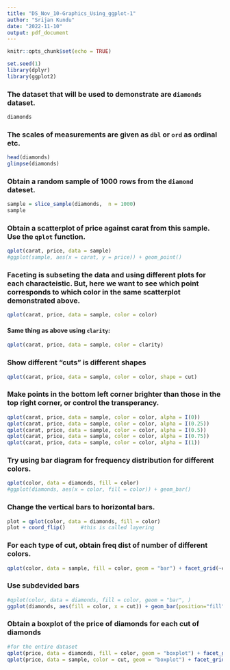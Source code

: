 ```yaml
---
title: "DS_Nov_10-Graphics_Using_ggplot-1"
author: "Srijan Kundu"
date: "2022-11-10"
output: pdf_document
---
```


```r
knitr::opts_chunk$set(echo = TRUE)
```
```r
set.seed(1)
library(dplyr)
library(ggplot2)
```

### The dataset that will be used to demonstrate are `diamonds` dataset.

```r
diamonds
```
### The scales of measurements are given as `dbl` or `ord` as ordinal etc.

```r
head(diamonds)
glimpse(diamonds)
```
### Obtain a random sample of 1000 rows from the `diamond` dateset.
```r
sample = slice_sample(diamonds,  n = 1000)
sample
```
### Obtain a scatterplot of price against carat from this sample. Use the `qplot` function.
```r
qplot(carat, price, data = sample)
#ggplot(sample, aes(x = carat, y = price)) + geom_point()
```
### Faceting is subseting the data and using different plots for each characteistic. But, here we want to see which point corresponds to which color in the same scatterplot demonstrated above.
```r
qplot(carat, price, data = sample, color = color)
```
#### Same thing as above using `clarity`:
```r
qplot(carat, price, data = sample, color = clarity)
```
### Show different "cuts" is different shapes
```r
qplot(carat, price, data = sample, color = color, shape = cut)
```
### Make points in the bottom left corner brighter than those in the top right corner, or control the transperancy.
```r
qplot(carat, price, data = sample, color = color, alpha = I(0))
qplot(carat, price, data = sample, color = color, alpha = I(0.25))
qplot(carat, price, data = sample, color = color, alpha = I(0.5))
qplot(carat, price, data = sample, color = color, alpha = I(0.75))
qplot(carat, price, data = sample, color = color, alpha = I(1))
```

### Try using bar diagram for frequency distribution for different colors.
```r
qplot(color, data = diamonds, fill = color)
#ggplot(diamonds, aes(x = color, fill = color)) + geom_bar()
```
### Change the vertical bars to horizontal bars.
```r
plot = qplot(color, data = diamonds, fill = color)
plot + coord_flip()     #this is called layering
```
### For each type of cut, obtain freq dist of number of different colors.
```r
qplot(color, data = sample, fill = color, geom = "bar") + facet_grid(~cut)
```
### Use subdevided bars
```r
#qplot(color, data = diamonds, fill = color, geom = "bar", )
ggplot(diamonds, aes(fill = color, x = cut)) + geom_bar(position="fill")
```

### Obtain a boxplot of the price of diamonds for each cut of diamonds
```r
#for the entire dataset
qplot(price, data = diamonds, fill = color, geom = "boxplot") + facet_grid(~cut)
qplot(price, data = sample, color = cut, geom = "boxplot") + facet_grid(~cut)
```

